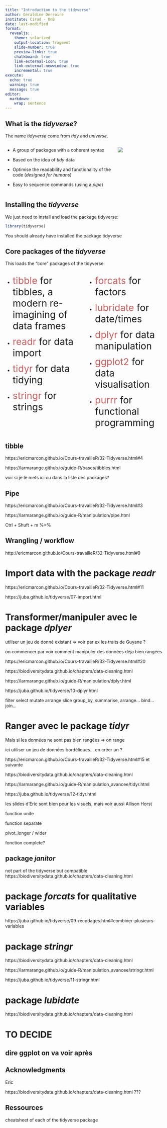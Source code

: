 ```yaml
---
title: "Introduction to the tidyverse"
author: Géraldine Derroire
institute: Cirad - UnB
date: last-modified
format: 
  revealjs:
    theme: solarized
    output-location: fragment 
    slide-number: true
    preview-links: true
    chalkboard: true
    link-external-icon: true
    link-external-newwindow: true
    incremental: true
execute:
  echo: true   
  warning: true
  message: true 
editor: 
  markdown: 
    wrap: sentence
---
```


## What is the *tidyverse*?

The name *tidyverse* come from *tidy* and *universe*. 

::::: columns
::: {.column width="70%"}
* A group of packages with a coherent syntax

* Based on the idea of *tidy* data

* Optimise the readability and functionality of the code (*designed for humans*)

* Easy to sequence commands (using a *pipe*)

:::

::: {.column width="30%"}
![](tidyverse.png)
:::
:::::


## Installing the *tidyverse*

We just need to install and load the package tidyverse:

```r
library(tidyverse)
```

::: notes
You should already have installed the package tidyverse
:::


## Core packages of the *tidyverse*

This loads the "core" packages of the tidyverse:

::::: columns
::: {.column width="50%"}
* [[tibble]{style="color:indianred;"} for tibbles, a modern re-imagining of data frames]{style="font-size: 30px"}

* [[readr]{style="color:indianred;"} for data import]{style="font-size: 30px"}

* [[tidyr]{style="color:indianred;"} for data tidying]{style="font-size: 30px"}

* [[stringr]{style="color:indianred;"} for strings]{style="font-size: 30px"}

:::

::: {.column width="50%"}
* [[forcats]{style="color:indianred;"} for factors]{style="font-size: 30px"}

* [[lubridate]{style="color:indianred;"} for date/times]{style="font-size: 30px"}

* [[dplyr]{style="color:indianred;"} for data manipulation]{style="font-size: 30px"}

* [[ggplot2]{style="color:indianred;"} for data visualisation]{style="font-size: 30px"}

* [[purrr]{style="color:indianred;"} for functional programming]{style="font-size: 30px"}
:::
:::::





<!-- continue from here and 6.3 in juba, but before, put my image on the workflow ou après?-->

## tibble

https://ericmarcon.github.io/Cours-travailleR/32-Tidyverse.html#4

https://larmarange.github.io/guide-R/bases/tibbles.html

voir si je le mets ici ou dans la liste des packages?


## Pipe

https://ericmarcon.github.io/Cours-travailleR/32-Tidyverse.html#3

https://larmarange.github.io/guide-R/manipulation/pipe.html


Ctrl + Shuft + m %>% 


## Wrangling / workflow

http://ericmarcon.github.io/Cours-travailleR/32-Tidyverse.html#9










# Import data with the package *readr*

https://ericmarcon.github.io/Cours-travailleR/32-Tidyverse.html#11

https://juba.github.io/tidyverse/07-import.html




# Transformer/manipuler avec le package *dplyer*

utiliser un jeu de donné existant => voir par ex les traits de Guyane ? 

on commencer par voir comment manipuler des données déja bien rangées

https://ericmarcon.github.io/Cours-travailleR/32-Tidyverse.html#20

https://biodiversitydata.github.io/chapters/data-cleaning.html

https://larmarange.github.io/guide-R/manipulation/dplyr.html

https://juba.github.io/tidyverse/10-dplyr.html


filter
select
mutate
arrange
slice
group_by, summarise, arrange...
bind...
join...


# Ranger avec le package *tidyr*

Mais si les données ne sont pas bien rangées => on range

ici utiliser un jeu de données bordéliques... en créer un ?

https://ericmarcon.github.io/Cours-travailleR/32-Tidyverse.html#15 et suivante

https://biodiversitydata.github.io/chapters/data-cleaning.html

https://larmarange.github.io/guide-R/manipulation_avancee/tidyr.html

https://juba.github.io/tidyverse/12-tidyr.html


les slides d'Eric sont bien pour les visuels, mais voir aussi Allison Horst

function unite

function separate

pivot_longer / wider

fonction complete?

## package *janitor*

not part of the tidyverse but compatible 
https://biodiversitydata.github.io/chapters/data-cleaning.html


# package *forcats* for qualitative variables

https://juba.github.io/tidyverse/09-recodages.html#combiner-plusieurs-variables


# package *stringr*

https://biodiversitydata.github.io/chapters/data-cleaning.html

https://larmarange.github.io/guide-R/manipulation_avancee/stringr.html

https://juba.github.io/tidyverse/11-stringr.html


# package *lubidate*

https://biodiversitydata.github.io/chapters/data-cleaning.html

# 

# TO DECIDE

## dire ggplot on va voir après




## Acknowledgments

Eric

https://biodiversitydata.github.io/chapters/data-cleaning.html ???

## Ressources

cheatsheet of each of the tidyverse package